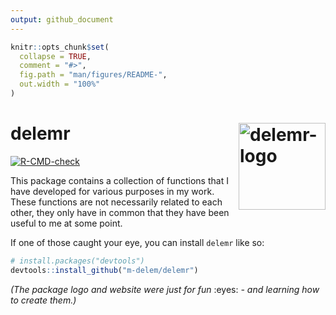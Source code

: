 ```yaml
---
output: github_document
---
```


<!-- README.md is generated from README.Rmd. Please edit that file -->

```r
knitr::opts_chunk$set(
  collapse = TRUE,
  comment = "#>",
  fig.path = "man/figures/README-",
  out.width = "100%"
)
```

# delemr <img src="man/figures/logo.png" align="right" height="139" alt="delemr-logo" />

<!-- badges: start -->
[![R-CMD-check](https://github.com/m-delem/delemr/actions/workflows/R-CMD-check.yaml/badge.svg)](https://github.com/m-delem/delemr/actions/workflows/R-CMD-check.yaml)
<!-- badges: end -->

This package contains a collection of functions that I have developed for various purposes in my work. 
These functions are not necessarily related to each other, they only have in common that they have been useful to me at some point. 

If one of those caught your eye, you can install `delemr` like so:

``` r
# install.packages("devtools")
devtools::install_github("m-delem/delemr")
```

*(The package logo and website were just for fun* :eyes: *- and learning how to create them.)*
